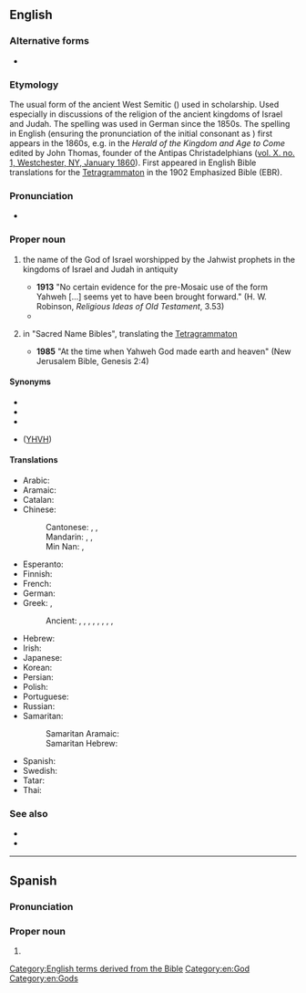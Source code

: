 ==English==

===Alternative forms===
* {{alter|en|Jahaveh|Jahve|Jahveh|Jahweh|Yahve|Yahveh|Yahwe}}

===Etymology===
{{wikipedia|Yahweh (name)}}
The usual form of the ancient West Semitic ({{etyl|he|en}}) {{m|he|יהוה}} used in scholarship.
Used especially in discussions of the religion of the ancient kingdoms of Israel and Judah.
The spelling {{m|en|Jahweh}} was used in German since the 1850s. The spelling {{m|en||Yahweh}} in English (ensuring the pronunciation of the initial consonant as {{IPAchar|/j/}}) first appears in the 1860s, e.g. in the ''Herald of the Kingdom and Age to Come'' edited by John Thomas, founder of the Antipas Christadelphians ([https://web.archive.org/web/20160304090151/http://christadelphianaudio.org/books/HeraldoftheKingdom/HeraldoftheKingdom%26AgetoCome1860.pdf vol. X. no. 1, Westchester, NY, January 1860]). First appeared in English Bible translations for the [[Tetragrammaton]] in the 1902 Emphasized Bible (EBR).

===Pronunciation===
* {{IPA|en|/ˈjɑːˌweɪ/}}

===Proper noun===
{{en-proper noun}}

# {{lb|en|history of religion}} the name of the God of Israel worshipped by the Jahwist prophets in the kingdoms of Israel and Judah in antiquity
#* '''1913''' "No certain evidence for the pre-Mosaic use of the form Yahweh [...] seems yet to have been brought forward." (H. W. Robinson, ''Religious Ideas of Old Testament'', 3.53)
#* {{quote-book
|en
|year=1998
|first=Anne
|last=Rice
|authorlink=Anne Rice
|title=The Vampire Armand
|location=New York
|publisher=Knopf
|isbn=9780679454472
|ol=354828M
|page=273
|passage=We are too much men and women; we are yet formed in the image of the Creator, and what can we say of Him with any certainty except that He, whoever He may be—[[Christ]], '''Yahweh''', [[Allah]]—He made us, did He not, because even He in His Infinite Perfection could not bear to be alone.
}}
# {{lb|en|biblical}} in "Sacred Name Bibles", translating the [[Tetragrammaton]]
#* '''1985''' "At the time when Yahweh God made earth and heaven" (New Jerusalem Bible, Genesis 2:4)

====Synonyms====
* {{l|en|Yahuwah}}
* {{l|en|Jah}}
* {{l|en|Jehovah}}
* {{l|he|יהוה}} ([[YHVH]])

====Translations====
{{trans-top|personal name of God}}
* Arabic: {{t|ar|يَهْوَه|m}}
* Aramaic: {{t|arc|𐤉𐤄𐤅𐤄}}
* Catalan: {{t+|ca|Jahvè}}
* Chinese:
*: Cantonese: {{t|yue|耶和華}}, {{t|yue|耶和华|tr=je4 ho4 waa4}}, {{t|yue|雅威|tr=ngaa5 wai1}}
*: Mandarin: {{t+|cmn|耶和華}}, {{t+|cmn|耶和华|tr=Yēhéhuá}}, {{t+|cmn|雅威|tr=Yǎwēi}}
*: Min Nan: {{t|nan|耶和華}}, {{t|nan|耶和华|tr=Iâ-hô-hoa}}
* Esperanto: {{t+|eo|Javeo}}
* Finnish: {{t+|fi|Jahve}}
* French: {{t+|fr|Yahweh|m}}
* German: {{t+|de|Jahwe|m}}
* Greek: {{t+|el|Γιαχβέ|m}}, {{t+|el|Ιαχβέ|m}}
*: Ancient: {{t|grc|Ἰαω}}, {{t|grc|Ἰαωουηε}}, {{t|grc|Ἰαβα}}, {{t|grc|Ἰαωουηι}}, {{t|grc|Ἰαωουεη}}, {{t|grc|Ἰαωουε}}, {{t|grc|Ἰαωουεα}}, {{t|grc|Ἰαουέ}}, {{t|grc|Ἰαουαί}}
{{trans-mid}}
* Hebrew: {{t+|he|יהוה|m}}
* Irish: {{t|ga|Iáimhé}}
* Japanese: {{t|ja|ヤハウェ|tr=Yahawe}}
* Korean: {{t+|ko|^야훼}}
* Persian: {{t+|fa|یهوه|tr=yahve}}
* Polish: {{t+|pl|Jahwe|m}}
* Portuguese: {{t+|pt|Javé|m}}
* Russian: {{t+|ru|Я́хве|m|tr=Jáxvɛ}}
* Samaritan:
*: Samaritan Aramaic: {{t|sam|ࠉࠄࠅࠄ|m|ts=yaiba}}
*: Samaritan Hebrew: {{t|smp|ࠉࠄࠅࠄ|m|tr=yaiba}}
* Spanish: {{t+|es|Yahvé|m}}
* Swedish: {{t|sv|Jahve}}
* Tatar: {{t|tt|Йәһвә}}
* Thai: {{t|th|พระยาห์เวห์|tr=prá yah-weh}}
{{trans-bottom}}

{{trans-see|Jehovah}}

===See also===
* {{l|en|hallelujah}}
* {{l|en|Tetragrammaton}}

[[Category:English terms derived from the Bible]]
[[Category:en:God]]
[[Category:en:Gods]]

----

==Spanish==

===Pronunciation===
{{es-IPA|yahveh}}

===Proper noun===
{{es-proper noun|m}}

# {{alternative form of|es|Yahvé}}